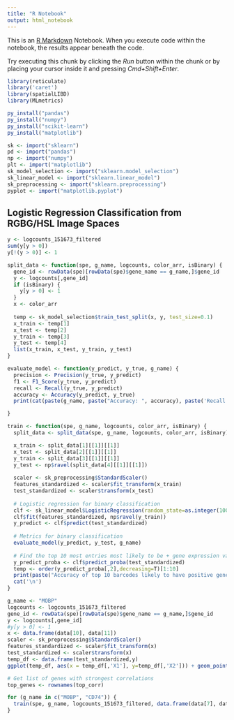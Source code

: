```yaml
---
title: "R Notebook"
output: html_notebook
---
```


This is an [R Markdown](http://rmarkdown.rstudio.com) Notebook. When you execute code within the notebook, the results appear beneath the code. 

Try executing this chunk by clicking the *Run* button within the chunk or by placing your cursor inside it and pressing *Cmd+Shift+Enter*. 

```r
library(reticulate)
library('caret')
library(spatialLIBD)
library(MLmetrics)

py_install("pandas")
py_install("numpy")
py_install("scikit-learn")
py_install("matplotlib")

sk <- import("sklearn")
pd <- import("pandas")
np <- import("numpy")
plt <- import("matplotlib")
sk_model_selection <- import("sklearn.model_selection")
sk_linear_model <- import("sklearn.linear_model")
sk_preprocessing <- import("sklearn.preprocessing")
pyplot <- import("matplotlib.pyplot")
```

## Logistic Regression Classification from RGBG/HSL Image Spaces
```r
y <- logcounts_151673_filtered
sum(y[y > 0])
y[!(y > 0)] <- 1
```


```r
split_data <- function(spe, g_name, logcounts, color_arr, isBinary) {
  gene_id <- rowData(spe)[rowData(spe)$gene_name == g_name,]$gene_id
  y <- logcounts[,gene_id]
  if (isBinary) {
    y[y > 0] <- 1
  }
  x <- color_arr
  
  temp <- sk_model_selection$train_test_split(x, y, test_size=0.1)
  x_train <- temp[1]
  x_test <- temp[2]
  y_train <- temp[3]
  y_test <- temp[4]
  list(x_train, x_test, y_train, y_test)
}

evaluate_model <- function(y_predict, y_true, g_name) {
  precision <- Precision(y_true, y_predict)
  f1 <- F1_Score(y_true, y_predict)
  recall <- Recall(y_true, y_predict)
  accuracy <- Accuracy(y_predict, y_true)
  print(cat(paste(g_name, paste("Accuracy: ", accuracy), paste('Recall: ', recall), paste('Precision: ', precision), paste('F1: ', f1), sep="\n")))

}

train <- function(spe, g_name, logcounts, color_arr, isBinary) {
  split_data <- split_data(spe, g_name, logcounts, color_arr, isBinary)

  x_train <- split_data[1][[1]][[1]]
  x_test <- split_data[2][[1]][[1]]
  y_train <- split_data[3][[1]][[1]]
  y_test <- np$ravel(split_data[4][[1]][[1]])
  
  scaler <- sk_preprocessing$StandardScaler()
  features_standardized <- scaler$fit_transform(x_train)
  test_standardized <- scaler$transform(x_test)
  
  # Logistic regression for binary classification
  clf <- sk_linear_model$LogisticRegression(random_state=as.integer(100))
  clf$fit(features_standardized, np$ravel(y_train))
  y_predict <- clf$predict(test_standardized)
  
  # Metrics for binary classification
  evaluate_model(y_predict, y_test, g_name)
  
  # Find the top 10 most entries most likely to be + gene expression value and observe their ground truth
  y_predict_proba <- clf$predict_proba(test_standardized)
  temp <- order(y_predict_proba[,2],decreasing=T)[1:10]
  print(paste("Accuracy of top 10 barcodes likely to have positive gene expression: ", sum(y_test[temp] == 1) / 10))
  cat('\n')
}
```

```r
g_name <- "MOBP"
logcounts <- logcounts_151673_filtered
gene_id <- rowData(spe)[rowData(spe)$gene_name == g_name,]$gene_id
y <- logcounts[,gene_id]
#y[y > 0] <- 1
x <- data.frame(data[10], data[11])
scaler <- sk_preprocessing$StandardScaler()
features_standardized <- scaler$fit_transform(x)
test_standardized <- scaler$transform(x)
temp_df <- data.frame(test_standardized,y)
ggplot(temp_df, aes(x = temp_df[,'X1'], y=temp_df[,'X2'])) + geom_point(aes(color=temp_df[,'y'])) + theme(aspect.ratio = 1) + ggtitle(paste("Green and Saturation Features For ",g_name))
```

```r
# Get list of genes with strongest correlations
top_genes <- rownames(top_corr)

for (g_name in c("MOBP", "CD74")) {
  train(spe, g_name, logcounts_151673_filtered, data.frame(data[7], data[11]), TRUE)
}
```
```r

```


